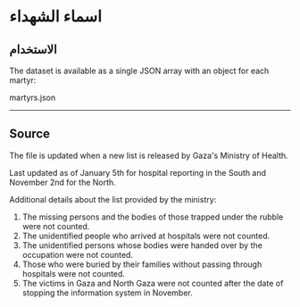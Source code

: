 # اسماء الشهداء

## الاستخدام

The dataset is available as a single JSON array with an object for each martyr:


<ExternalLinkButton to="/data/martyrs.json">martyrs.json</ExternalLinkButton>

---

## Source

The file is updated when a new list is released by Gaza's Ministry of Health.

Last updated as of January 5th for hospital reporting in the South and November 2nd for the North.

Additional details about the list provided by the ministry:

1. The missing persons and the bodies of those trapped under the rubble were not counted.
2. The unidentified people who arrived at hospitals were not counted.
3. The unidentified persons whose bodies were handed over by the occupation were not counted.
4. Those who were buried by their families without passing through hospitals were not counted.
5. The victims in Gaza and North Gaza were not counted after the date of stopping the information system in November.
